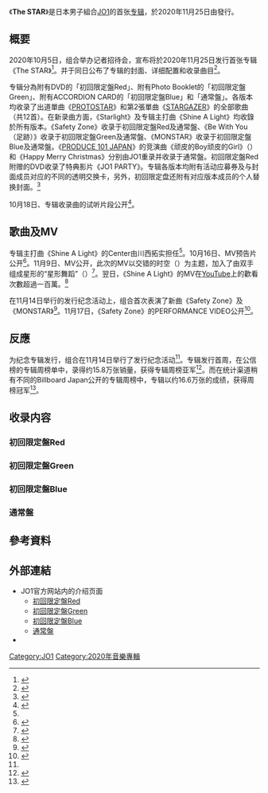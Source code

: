 {{Infobox album
| name       = The STAR
| type       = studio
| artist     = [[JO1|JO1]]
| cover      = The STAR JO1 Red.png
| Caption = 初回限定盤Red封面
| released   = 2020年11月25日
| format     = [[CD|CD]]、[[DVD|DVD]]、[[數位音樂下載|數位音樂下載]]
| recorded   = 
| venue      = 
| studio     = 
| Genre = [[J-POP|J-POP]]
| length     = 
| Label = {{link-ja|LAPONE娱乐|LAPONEエンタテインメント}}
| Producer = 
| Certification = <!--
* 白金唱片（[[RIAJ|RIAJ]]）<ref>{{Cite news|url=https://www.oricon.co.jp/news/2131124/full/|script-title=ja:ハイスタ、欅坂46が3プラチナ キスマイ、JO1、STU48、NMB48がプラチナ 2月度レコ協認定|language=ja|accessdate=2019-05-11|date=2019-03-08|work=Oricon News}}</ref>-->
| Chart position = 
* 週榜第2名（[[Oricon公信榜|Oricon公信榜]]）
* 週榜第1名（[[日本公告牌|Billboard Japan]]）
| reviews    = 
| Last album     = -
| This album     = '''The STAR'''<br />（2020年）
| Next album     = [[KIZUNA|KIZUNA]] <br />（2022年）
| misc       = {{Singles
| name       = The STAR
| type       = studio
 | single1     = [[PROTOSTAR|PROTOSTAR]]
 | single1date = 2020年3月4日
 | single2     = [[STARGAZER|STARGAZER]]
 | single2date = 2020年8月26日
 }}{{External music video|type=album|{{YouTube|3tna5dDdDKc|JO1｜Shine A Light MV}}}}
}}
《'''The STAR'''》是日本男子組合[[JO1|JO1]]的首张[[专辑|专辑]]，於2020年11月25日由{{link-ja|LAPONE娱乐|LAPONEエンタテインメント}}發行。

== 概要==
2020年10月5日，组合举办记者招待会，宣布将於2020年11月25日发行首张专辑《The STAR》<ref name="natalie399252">{{Cite news|language=ja|script-title=ja:JO1の新ダンス名をセンター川西拓実がとっさに命名、佐藤景瑚からの無茶ぶりで|newspaper=音乐Natalie|date=2020-10-05|url=https://natalie.mu/music/news/399252|accessdate=2020-10-06|archive-date=2020-11-01|archive-url=https://web.archive.org/web/20201101064048/https://natalie.mu/music/news/399252|dead-url=no}}</ref>。并于同日公布了专辑的封面、详细配置和收录曲目<ref name="natalie399253">{{Cite news|language=ja|script-title=ja:JO1が1stアルバム「The STAR」発売、オンラインライブ開催決定|newspaper=音乐Natalie|date=2020-10-05|url=https://natalie.mu/music/news/399253|accessdate=2020-10-06|archive-date=2020-10-08|archive-url=https://web.archive.org/web/20201008032445/https://natalie.mu/music/news/399253|dead-url=no}}</ref>。

专辑分為附有DVD的「初回限定盤Red」、附有Photo Booklet的「初回限定盤Green」、附有ACCORDION CARD的「初回限定盤Blue」和「通常盤」。各版本均收录了出道單曲《[[PROTOSTAR|PROTOSTAR]]》和第2張單曲《[[STARGAZER|STARGAZER]]》的全部歌曲（共12首）。在新录曲方面，《Starlight》及专辑主打曲《Shine A Light》均收錄於所有版本。《Safety Zone》收录于初回限定盤Red及通常盤、《Be With You（足跡）》收录于初回限定盤Green及通常盤、《MONSTAR》收录于初回限定盤Blue及通常盤。《[[PRODUCE_101_JAPAN|PRODUCE 101 JAPAN]]》的竞演曲《顽皮的Boy顽皮的Girl》（{{lang|ja|やんちゃ BOY やんちゃ GIRL}}）和《Happy Merry Christmas》分别由JO1重录并收录于通常盤。初回限定盤Red附赠的DVD收录了特典影片《JO1 PARTY》。专辑各版本均附有活动应募券及与封面成员对应的不同的透明交换卡，另外，初回限定盘还附有对应版本成员的个人替换封面。<ref name="news78">{{cite web |url=https://jo1.jp/news/78 |language=ja |script-title=ja:1ST ALBUM 『The STAR』 11/25発売決定！ |publisher=JO1官方网站 |date=2020-10-05 |accessdate=2020-10-06 |archive-date=2020-11-01 |archive-url=https://web.archive.org/web/20201101090825/https://jo1.jp/news/78 |dead-url=no }}</ref>

10月18日、专辑收录曲的试听片段公开<ref>{{Cite web|language=ja|script-title=ja:『The STAR』HIGHLIGHT MEDLEY|url=https://www.youtube.com/watch?v=tWEOxq2rCus|website=YouTube|accessdate=2020-10-19|archive-date=2020-11-04|archive-url=https://web.archive.org/web/20201104052648/https://www.youtube.com/watch?v=tWEOxq2rCus|dead-url=no}}</ref>。

<!--配信
专辑于10月日开始以Special Edition于各平台提供在线收听及下载<ref>{{cite tweet|user=official_izone |number=1141722387877990403 |date=2019-06-21 |script-title=ja:JAPAN 2nd Single「Buenos Aires」(Special Edition）全曲配信スタート |author=JO1 官方 |language=ja |accessdate=2018-07-02 |deadurl=no |archiveurl=https://web.archive.org/web/20190702123040/https://twitter.com/official_izone/status/1141722387877990403 |archivedate=2019-07-02}}</ref>。台湾于6月28日发行初回限定盤Red/B的台壓盤<ref name="ltn">{{Cite web|url=https://ent.ltn.com.tw/news/breakingnews/2836922 |title=（影音）女團 JO1 問候自由時報歌迷 不畏金曲強勢開唱 |date=2019-06-08 |accessdate=2019-07-02 |work=[[自由時報|自由時報]] |language=zh |deadurl=no |archiveurl=https://web.archive.org/web/20190702123931/https://ent.ltn.com.tw/news/breakingnews/2836922 |archivedate=2019-07-02}}</ref>。-->
==歌曲及MV==
<!--主打初披露，其余打歌舞台-->
专辑主打曲《Shine A Light》的Center由川西拓实担任<ref name="natalie399252"/>。10月16日、MV预告片公开<ref>{{cite web |url=https://jo1.jp/news/84 |language=ja |script-title=ja:JO1 1st ALBUM 『Shine A Light』 MV TEASER 公開！ |publisher=JO1官方网站 |date=2020-10-16 |accessdate=2020-10-18 |archive-date=2020-10-23 |archive-url=https://web.archive.org/web/20201023022851/https://jo1.jp/news/84 |dead-url=no }}</ref>。11月9日、MV公开，此次的MV以交错的时空（{{lang|ja|交差する時空}}）为主题，加入了由双手组成星形的“星形舞蹈”（{{lang|ja|スターダンス}}）<ref>{{cite news|url=https://natalie.mu/music/news/404091|language=ja|script-title=ja:JO1、時空を超えて交錯する「Shine A Light」MVで“スターダンス”披露|publisher=Natalie|date=2020-11-09|accessdate=2020-11-09|archive-date=2020-11-21|archive-url=https://web.archive.org/web/20201121002211/https://natalie.mu/music/news/404091|dead-url=no}}</ref>。翌日，《Shine A Light》的MV在[[YouTube|YouTube]]上的歡看次數超過一百萬。<ref>{{Cite news|url=https://www.oricon.co.jp/news/2176541/full/|script-title=ja:JO1、「Shine A Light」MVが100万再生突破 メンバーの喜びコメント到着 世界トレンド2位に|language=ja|accessdate=2020-11-11|date=2020-11-11|work=Oricon News|archive-date=2020-11-29|archive-url=https://web.archive.org/web/20201129214245/https://www.oricon.co.jp/news/2176541/full/|dead-url=no}}</ref>

在11月14日举行的发行纪念活动上，组合首次表演了新曲《Safety Zone》及《MONSTAR》<ref>{{cite news|url=https://natalie.mu/music/news/404769|language=ja|script-title=ja:JO1が11人それぞれのやんちゃっぷり披露！白岩瑠姫のバースデーサプライズも|publisher=Natalie|date=2020-11-14|accessdate=2020-11-17|archive-date=2020-11-19|archive-url=https://web.archive.org/web/20201119095000/https://natalie.mu/music/news/404769|dead-url=no}}</ref>。11月17日，《Safety Zone》的PERFORMANCE VIDEO公开<ref>{{cite web|url=https://jo1.jp/news/97|language=ja|script-title=ja:JO1 『Safety Zone』 PERFORMANCE VIDEO 公開！|publisher=JO1官方网站|date=2020-11-17|accessdate=2020-11-17|archive-date=2020-12-04|archive-url=https://web.archive.org/web/20201204150255/https://jo1.jp/news/97|dead-url=no}}</ref>。

== 反應 ==
为纪念专辑发行，组合在11月14日举行了发行纪念活动<ref name="natalie399253"/>。专辑发行首周，在公信榜的专辑周榜单中，录得约15.8万张销量，获得专辑周榜亚军<ref name="oriconweekrank">{{Cite web|url=https://www.oricon.co.jp/rank/ja/w/2020-12-07/|script-title=ja:週間　アルバムランキング 2020年12月07日付|language=ja|accessdate=2020-12-03|work=ORICON NEWS|publisher=oricon ME inc.|archive-date=2020-12-02|archive-url=https://web.archive.org/web/20201202024310/https://www.oricon.co.jp/rank/ja/w/2020-12-07/|dead-url=no}}</ref>。而在统计渠道稍有不同的Billboard Japan公开的专辑周榜中，专辑以约16.6万张的成绩，获得周榜冠军<ref>{{Cite web|url=http://www.billboard-japan.com/charts/detail?a=top_albums&year=2020&month=12&day=7|script-title=ja:Top Albums Sales|language=ja|accessdate=2020-12-03|work=Billboard Japan|archive-date=2020-12-09|archive-url=https://web.archive.org/web/20201209084055/http://www.billboard-japan.com/charts/detail?a=top_albums&year=2020&month=12&day=7|dead-url=no}}</ref>。

== 收录内容 ==
=== 初回限定盤Red ===
{{tracklist
| collapsed = 
| headline = CD<ref name="news78"/>
| total_length = 48:42
| all_lyrics =

| title1 = Starlight
| lyrics1 = Yoske<br/>Alive Knob
| music1 = Lee Min-young (Eastwest)<br/>Yoske<br/>Yeul (1by1)
| arranger1 = Lee Min-young (Eastwest)<br/>Yeul (1by1)
| length1 = 1:15

| title2 = '''Shine A Light'''
| note2 = 
| lyrics2 = Yoske<br/>Alive Knob<br/>Seion
| music2 = Lee Min-young (Eastwest)<br/>Yoske<br/>Yeul (1by1)
| arranger2 = Lee Min-young (Eastwest)<br/>Yeul (1by1)
| length2 = 3:16

| title3 = SAFETY ZONE
| note3 = 
| lyrics3 = Score (13)<br/>Megatone (13)<br/>Esbee<br/>J.Rise
| music3 = Score (13)<br/>Megatone (13)
| arranger3 = Score (13)<br/>Megatone (13)
| length3 = 3:26

| title4 = [[PROTOSTAR|无限大（INFINITY）]]
| note4 = 
| lyrics4 = KZ<br/>B.O<br/>B.EYES
| music4 = KZ<br/>Nthonius<br/>B.O<br/>Kim Seung Soo
| arranger4 = KZ<br/>Kim Seung Soo<br/>Nthonius
| length4 = 3:03

| title5 = [[PROTOSTAR|La Pa Pa Pam]]
| note5 = 
| lyrics5 = YOUNG JAY(KCKT)<br/>BUGGY(KCKT)<br/>VEN(KCKT)<br/>Rosieblue
| music5 = YOUNG JAY(KCKT)<br/>BUGGY(KCKT)<br/>VEN(KCKT)
| arranger5 = YOUNG JAY(KCKT)<br/>BUGGY(KCKT)<br/>VEN(KCKT)
| length5 = 3:08

| title6 = [[PROTOSTAR|Running]]
| note6 = 
| lyrics6 = YOSKE<br/>SEION
| music6 = EastWest<br/>YOSKE
| arranger6 = EastWest<br/>D.stus<br/>Holy M
| length6 = 3:50

| title7 = [[STARGAZER|OH-EH-OH]]
| note7 = 
| lyrics7 = Ellie Love<br>[[李会泽|Hui]]
| music7 = Minit<br>Hui<br>AIRAIR
| arranger7 = Minit<br>Hui<br>AIRAIR
| length7 = 3:04

| title8 = [[STARGAZER|So What]]
| note8 = 
| lyrics8 = YOUNG JAY(KCKT)<br>TEITO(KCKT)<br>VEN(KCKT)<br>BUGGY(KCKT)<br>ROSIEBLUE
| music8 = YOUNG JAY(KCKT)<br>TEITO(KCKT)<br>VEN(KCKT)<br>BUGGY(KCKT)
| arranger8 = YOUNG JAY(KCKT)<br>TEITO(KCKT)<br>VEN(KCKT)<br>BUGGY(KCKT)
| length8 = 3:07

| title9 = [[STARGAZER|GO]]
| note9 = 
| lyrics9 = SCORE(13)<br>Megatone(13)<br>Onestar(MonoTree)<br>J.rise<br>Yhanael
| music9 = SCORE(13)<br>Megatone(13)<br>Onestar(MonoTree)
| arranger9 = SCORE(13)<br>Megatone(13)
| length9 = 3:19

| title10 = [[STARGAZER|你的聲音（Voice）]]
| note10 = {{lang|ja|君の声}}
| lyrics10 = YOSKE<br>Alive Knob
| music10 = EastWest<br>YOSKE
| arranger10 = EastWest
| length10 = 3:35

| title11 = [[PROTOSTAR|Tsukame ～It's Coming～ (JO1 ver.)]]
| note11 = {{lang|ja|ツカメ ～It's Coming～}}
| lyrics11 = [[中村彼方|中村彼方]]
| music11 = Ryan S. Jhun<br/>Andrew Choi<br/>Eunsol(1008)<br/>DAWN<br/>BiNTAGE<br/>Seo Yi Sung
| arranger11 = Eunsol(1008)<br/>Seo Yi Sung
| length11 = 3:57

| title12 = [[PROTOSTAR|YOUNG (JO1 ver.)]]
| note12 = 
| lyrics12 = SUN<br/>UNO BUCKX<br/>Kaine
| music12 = SUN<br/>VERSACHOI
| arranger12 = VERSACHOI
| length12 = 3:24

| title13 = [[PROTOSTAR|GrandMaster (JO1 ver.)]]
| note13 = 
| lyrics13 = Coach & Sendo<br/>HASEGAWA
| music13 = Coach & Sendo<br/>Yuki
| arranger13 = Coach & Sendo
| length13 = 3:28

| title14 = [[STARGAZER|KungChiKiTa (JO1 ver.)]]
| note14 = 
| lyrics14 = Young Jay(KCKT)<br/>BUGGY(KCKT)<br/>VEN(KCKT)<br/>KOHWAY(KCKT)<br/>中村彼方
| music14 =  Young Jay(KCKT)<br/>BUGGY(KCKT)<br/>VEN(KCKT)<br/>KOHWAY(KCKT)
| arranger14 = Young Jay(KCKT)<br/>BUGGY(KCKT)<br/>VEN(KCKT)<br/>KOHWAY(KCKT)
| length14 = 3:31

| title15 = [[STARGAZER|My Friends]]
| note15 = 
| lyrics15 = 與那城奨<br/>KZ<br/>Nthonius
| music15 = KZ<br/>Nthonius
| arranger15 = Nthonius Electric
| length15 = 3:19
}}
{{tracklist
| headline = DVD<ref name="news78"/>
| extra_column = 導演
| total_length = 
| title1 = JO1 PARTY
| extra1 = 
}}

=== 初回限定盤Green ===
{{tracklist
| collapsed = 
| headline = CD<ref name="news78"/>
| total_length = 48:55
| all_lyrics =

| title1 = Starlight
| lyrics1 = Yoske<br/>Alive Knob
| music1 = Lee Min-young (Eastwest)<br/>Yoske<br/>Yeul (1by1)
| arranger1 = Lee Min-young (Eastwest)<br/>Yeul (1by1)
| length1 = 1:15

| title2 = '''Shine A Light'''
| note2 = 
| lyrics2 = Yoske<br/>Alive Knob<br/>Seion
| music2 = Lee Min-young (Eastwest)<br/>Yoske<br/>Yeul (1by1)
| arranger2 = Lee Min-young (Eastwest)<br/>Yeul (1by1)
| length2 = 3:16

| title3 = 无限大（INFINITY）
| note3 = 
| lyrics3 = KZ<br/>B.O<br/>B.EYES
| music3 = KZ<br/>Nthonius<br/>B.O<br/>Kim Seung Soo
| arranger3 = KZ<br/>Kim Seung Soo<br/>Nthonius
| length3 = 3:03

| title4 = La Pa Pa Pam
| note4 = 
| lyrics4 = YOUNG JAY(KCKT)<br/>BUGGY(KCKT)<br/>VEN(KCKT)<br/>Rosieblue
| music4 = YOUNG JAY(KCKT)<br/>BUGGY(KCKT)<br/>VEN(KCKT)
| arranger4 = YOUNG JAY(KCKT)<br/>BUGGY(KCKT)<br/>VEN(KCKT)
| length4 = 3:08

| title5 = Running
| note5 = 
| lyrics5 = YOSKE<br/>SEION
| music5 = EastWest<br/>YOSKE
| arranger5 = EastWest<br/>D.stus<br/>Holy M
| length5 = 3:50

| title6 = OH-EH-OH
| note6 = 
| lyrics6 = Ellie Love<br>Hui
| music6 = Minit<br>Hui<br>AIRAIR
| arranger6 = Minit<br>Hui<br>AIRAIR
| length6 = 3:04

| title7 = So What
| note7 = 
| lyrics7 = YOUNG JAY(KCKT)<br>TEITO(KCKT)<br>VEN(KCKT)<br>BUGGY(KCKT)<br>ROSIEBLUE
| music7 = YOUNG JAY(KCKT)<br>TEITO(KCKT)<br>VEN(KCKT)<br>BUGGY(KCKT)
| arranger7 = YOUNG JAY(KCKT)<br>TEITO(KCKT)<br>VEN(KCKT)<br>BUGGY(KCKT)
| length7 = 3:07

| title8 = GO
| note8 = 
| lyrics8 = SCORE(13)<br>Megatone(13)<br>Onestar(MonoTree)<br>J.rise<br>Yhanael
| music8 = SCORE(13)<br>Megatone(13)<br>Onestar(MonoTree)
| arranger8 = SCORE(13)<br>Megatone(13)
| length8 = 3:19

| title9 = 你的聲音（Voice）
| note9 = {{lang|ja|君の声}}
| lyrics9 = YOSKE<br>Alive Knob
| music9 = EastWest<br>YOSKE
| arranger9 = EastWest
| length9 = 3:35

| title10 = Tsukame ～It's Coming～ (JO1 ver.)
| note10 = {{lang|ja|ツカメ ～It's Coming～}}
| lyrics10 = 中村彼方
| music10 = Ryan S. Jhun<br/>Andrew Choi<br/>Eunsol(1008)<br/>DAWN<br/>BiNTAGE<br/>Seo Yi Sung
| arranger10 = Eunsol(1008)<br/>Seo Yi Sung
| length10 = 3:57

| title11 = YOUNG (JO1 ver.)
| note11 = 
| lyrics11 = SUN<br/>UNO BUCKX<br/>Kaine
| music11 = SUN<br/>VERSACHOI
| arranger11 = VERSACHOI
| length11 = 3:24

| title12 = GrandMaster (JO1 ver.)
| note12 = 
| lyrics12 = Coach & Sendo<br/>HASEGAWA
| music12 = Coach & Sendo<br/>Yuki
| arranger12 = Coach & Sendo
| length12 = 3:28

| title13 = KungChiKiTa (JO1 ver.)
| note13 = 
| lyrics13 = Young Jay(KCKT)<br/>BUGGY(KCKT)<br/>VEN(KCKT)<br/>KOHWAY(KCKT)<br/>中村彼方
| music13 =  Young Jay(KCKT)<br/>BUGGY(KCKT)<br/>VEN(KCKT)<br/>KOHWAY(KCKT)
| arranger13 = Young Jay(KCKT)<br/>BUGGY(KCKT)<br/>VEN(KCKT)<br/>KOHWAY(KCKT)
| length13 = 3:31

| title14 = 足跡（Be With You）
| note14 = 
| lyrics14 = Ouow<br/>Stainboys
| music14 = Ouow
| arranger14 = Ouow
| length14 = 3:39

| title15 = My Friends
| note15 = 
| lyrics15 = 與那城奨<br/>KZ<br/>Nthonius
| music15 = KZ<br/>Nthonius
| arranger15 = Nthonius Electric
| length15 = 3:19
}}

=== 初回限定盤Blue ===
{{tracklist
| collapsed = 
| headline = CD<ref name="news78"/>
| total_length = 48:40
| all_lyrics =

| title1 = Starlight
| lyrics1 = Yoske<br/>Alive Knob
| music1 = Lee Min-young (Eastwest)<br/>Yoske<br/>Yeul (1by1)
| arranger1 = Lee Min-young (Eastwest)<br/>Yeul (1by1)
| length1 = 1:15

| title2 = '''Shine A Light'''
| note2 = 
| lyrics2 = Yoske<br/>Alive Knob<br/>Seion
| music2 = Lee Min-young (Eastwest)<br/>Yoske<br/>Yeul (1by1)
| arranger2 = Lee Min-young (Eastwest)<br/>Yeul (1by1)
| length2 = 3:16

| title3 = 无限大（INFINITY）
| note3 = 
| lyrics3 = KZ<br/>B.O<br/>B.EYES
| music3 = KZ<br/>Nthonius<br/>B.O<br/>Kim Seung Soo
| arranger3 = KZ<br/>Kim Seung Soo<br/>Nthonius
| length3 = 3:03

| title4 = La Pa Pa Pam
| note4 = 
| lyrics4 = YOUNG JAY(KCKT)<br/>BUGGY(KCKT)<br/>VEN(KCKT)<br/>Rosieblue
| music4 = YOUNG JAY(KCKT)<br/>BUGGY(KCKT)<br/>VEN(KCKT)
| arranger4 = YOUNG JAY(KCKT)<br/>BUGGY(KCKT)<br/>VEN(KCKT)
| length4 = 3:08

| title5 = Running
| note5 = 
| lyrics5 = YOSKE<br/>SEION
| music5 = EastWest<br/>YOSKE
| arranger5 = EastWest<br/>D.stus<br/>Holy M
| length5 = 3:50

| title6 = OH-EH-OH
| note6 = 
| lyrics6 = Ellie Love<br>Hui
| music6 = Minit<br>Hui<br>AIRAIR
| arranger6 = Minit<br>Hui<br>AIRAIR
| length6 = 3:04

| title7 = So What
| note7 = 
| lyrics7 = YOUNG JAY(KCKT)<br>TEITO(KCKT)<br>VEN(KCKT)<br>BUGGY(KCKT)<br>ROSIEBLUE
| music7 = YOUNG JAY(KCKT)<br>TEITO(KCKT)<br>VEN(KCKT)<br>BUGGY(KCKT)
| arranger7 = YOUNG JAY(KCKT)<br>TEITO(KCKT)<br>VEN(KCKT)<br>BUGGY(KCKT)
| length7 = 3:07

| title8 = GO
| note8 = 
| lyrics8 = SCORE(13)<br>Megatone(13)<br>Onestar(MonoTree)<br>J.rise<br>Yhanael
| music8 = SCORE(13)<br>Megatone(13)<br>Onestar(MonoTree)
| arranger8 = SCORE(13)<br>Megatone(13)
| length8 = 3:19

| title9 = 你的聲音（Voice）
| note9 = {{lang|ja|君の声}}
| lyrics9 = YOSKE<br>Alive Knob
| music9 = EastWest<br>YOSKE
| arranger9 = EastWest
| length9 = 3:35

| title10 = Tsukame ～It's Coming～ (JO1 ver.)
| note10 = {{lang|ja|ツカメ ～It's Coming～}}
| lyrics10 = 中村彼方
| music10 = Ryan S. Jhun<br/>Andrew Choi<br/>Eunsol(1008)<br/>DAWN<br/>BiNTAGE<br/>Seo Yi Sung
| arranger10 = Eunsol(1008)<br/>Seo Yi Sung
| length10 = 3:57

| title11 = YOUNG (JO1 ver.)
| note11 = 
| lyrics11 = SUN<br/>UNO BUCKX<br/>Kaine
| music11 = SUN<br/>VERSACHOI
| arranger11 = VERSACHOI
| length11 = 3:24

| title12 = GrandMaster (JO1 ver.)
| note12 = 
| lyrics12 = Coach & Sendo<br/>HASEGAWA
| music12 = Coach & Sendo<br/>Yuki
| arranger12 = Coach & Sendo
| length12 = 3:28

| title13 = KungChiKiTa (JO1 ver.)
| note13 = 
| lyrics13 = Young Jay(KCKT)<br/>BUGGY(KCKT)<br/>VEN(KCKT)<br/>KOHWAY(KCKT)<br/>中村彼方
| music13 =  Young Jay(KCKT)<br/>BUGGY(KCKT)<br/>VEN(KCKT)<br/>KOHWAY(KCKT)
| arranger13 = Young Jay(KCKT)<br/>BUGGY(KCKT)<br/>VEN(KCKT)<br/>KOHWAY(KCKT)
| length13 = 3:31

| title14 = MONSTAR
| note14 = 
| lyrics14 = Skinner Box<br/>Stainboys<br/>Ellie Love
| music14 = Teito (KCKT)<br/>Skinner Box<br/>Luke (13)
| arranger14 = Teito (KCKT)
| length14 = 3:24

| title15 = My Friends
| note15 = 
| lyrics15 = 與那城奨<br/>KZ<br/>Nthonius
| music15 = KZ<br/>Nthonius
| arranger15 = Nthonius Electric
| length15 = 3:19
}}

=== 通常盤 ===
{{tracklist
| collapsed = 
| headline = CD<ref name="news78"/>
| total_length = 1:02:53
| all_lyrics =

| title1 = Starlight
| lyrics1 = Yoske<br/>Alive Knob
| music1 = Lee Min-young (Eastwest)<br/>Yoske<br/>Yeul (1by1)
| arranger1 = Lee Min-young (Eastwest)<br/>Yeul (1by1)
| length1 = 1:15

| title2 = '''Shine A Light'''
| note2 = 
| lyrics2 = Yoske<br/>Alive Knob<br/>Seion
| music2 = Lee Min-young (Eastwest)<br/>Yoske<br/>Yeul (1by1)
| arranger2 = Lee Min-young (Eastwest)<br/>Yeul (1by1)
| length2 = 3:16

| title3 = SAFETY ZONE
| note3 = 
| lyrics3 = Score (13)<br/>Megatone (13)<br/>Esbee<br/>J.Rise
| music3 = Score (13)<br/>Megatone (13)
| arranger3 = Score (13)<br/>Megatone (13)
| length3 = 3:26

| title4 = 无限大（INFINITY）
| note4 = 
| lyrics4 = KZ<br/>B.O<br/>B.EYES
| music4 = KZ<br/>Nthonius<br/>B.O<br/>Kim Seung Soo
| arranger4 = KZ<br/>Kim Seung Soo<br/>Nthonius
| length4 = 3:03

| title5 = La Pa Pa Pam
| note5 = 
| lyrics5 = YOUNG JAY(KCKT)<br/>BUGGY(KCKT)<br/>VEN(KCKT)<br/>Rosieblue
| music5 = YOUNG JAY(KCKT)<br/>BUGGY(KCKT)<br/>VEN(KCKT)
| arranger5 = YOUNG JAY(KCKT)<br/>BUGGY(KCKT)<br/>VEN(KCKT)
| length5 = 3:08

| title6 = Running
| note6 = 
| lyrics6 = YOSKE<br/>SEION
| music6 = EastWest<br/>YOSKE
| arranger6 = EastWest<br/>D.stus<br/>Holy M
| length6 = 3:50

| title7 = OH-EH-OH
| note7 = 
| lyrics7 = Ellie Love<br>[[李会泽|Hui]]
| music7 = Minit<br>Hui<br>AIRAIR
| arranger7 = Minit<br>Hui<br>AIRAIR
| length7 = 3:04

| title8 = So What
| note8 = 
| lyrics8 = YOUNG JAY(KCKT)<br>TEITO(KCKT)<br>VEN(KCKT)<br>BUGGY(KCKT)<br>ROSIEBLUE
| music8 = YOUNG JAY(KCKT)<br>TEITO(KCKT)<br>VEN(KCKT)<br>BUGGY(KCKT)
| arranger8 = YOUNG JAY(KCKT)<br>TEITO(KCKT)<br>VEN(KCKT)<br>BUGGY(KCKT)
| length8 = 3:07

| title9 = GO
| note9 = 
| lyrics9 = SCORE(13)<br>Megatone(13)<br>Onestar(MonoTree)<br>J.rise<br>Yhanael
| music9 = SCORE(13)<br>Megatone(13)<br>Onestar(MonoTree)
| arranger9 = SCORE(13)<br>Megatone(13)
| length9 = 3:19

| title10 = 你的聲音（Voice）
| note10 = {{lang|ja|君の声}}
| lyrics10 = YOSKE<br>Alive Knob
| music10 = EastWest<br>YOSKE
| arranger10 = EastWest
| length10 = 3:35

| title11 = Tsukame ～It's Coming～ (JO1 ver.)
| note11 = {{lang|ja|ツカメ ～It's Coming～}}
| lyrics11 = [[中村彼方|中村彼方]]
| music11 = Ryan S. Jhun<br/>Andrew Choi<br/>Eunsol(1008)<br/>DAWN<br/>BiNTAGE<br/>Seo Yi Sung
| arranger11 = Eunsol(1008)<br/>Seo Yi Sung
| length11 = 3:57

| title12 = YOUNG (JO1 ver.)
| note12 = 
| lyrics12 = SUN<br/>UNO BUCKX<br/>Kaine
| music12 = SUN<br/>VERSACHOI
| arranger12 = VERSACHOI
| length12 = 3:24

| title13 = GrandMaster (JO1 ver.)
| note13 = 
| lyrics13 = Coach & Sendo<br/>HASEGAWA
| music13 = Coach & Sendo<br/>Yuki
| arranger13 = Coach & Sendo
| length13 = 3:28

| title14 = KungChiKiTa (JO1 ver.)
| note14 = 
| lyrics14 = Young Jay(KCKT)<br/>BUGGY(KCKT)<br/>VEN(KCKT)<br/>KOHWAY(KCKT)<br/>中村彼方
| music14 =  Young Jay(KCKT)<br/>BUGGY(KCKT)<br/>VEN(KCKT)<br/>KOHWAY(KCKT)
| arranger14 = Young Jay(KCKT)<br/>BUGGY(KCKT)<br/>VEN(KCKT)<br/>KOHWAY(KCKT)
| length14 = 3:31

| title15= 顽皮的BOY 顽皮的GIRL (JO1 ver.)
| note15 = {{lang|ja|やんちゃ BOY やんちゃ GIRL}}
| lyrics15 = KZ<br/>中村彼方 
| music15 = KZ<br/>Nthonius<br/>PUYO
| arranger15 = Nthonius
| length15 = 3:24

| title16= Happy Merry Christmas (JO1 ver.)
| note16 = 
| lyrics16 = 小久保祐希
| music16 = Bae Jae Seok<br/>小久保祐希
| arranger16 = Bae Jae Seok
| length16 = 3:44

| title17= MONSTAR
| note17 = 
| lyrics17 = Skinner Box<br/>Stainboys<br/>Ellie Love
| music17 = Teito (KCKT)<br/>Skinner Box<br/>Luke (13)
| arranger17 = Teito (KCKT)
| length17 = 3:24

| title18= 足跡（Be With You）
| note18 = 
| lyrics18 = Ouow<br/>Stainboys
| music18 = Ouow
| arranger18 = Ouow
| length18 = 3:39

| title19 = My Friends
| note19 = 
| lyrics19 = 與那城奨<br/>KZ<br/>Nthonius
| music19 = KZ<br/>Nthonius
| arranger19 = Nthonius Electric
| length19 = 3:19
}}

== 參考資料 ==
{{reflist}}

== 外部連結 ==
* JO1官方网站内的介绍页面
** [https://jo1.jp/discography/10 初回限定盤Red]{{Wayback|url=https://jo1.jp/discography/10 |date=20201023031234 }}
** [https://jo1.jp/discography/9 初回限定盤Green]{{Wayback|url=https://jo1.jp/discography/9 |date=20201023030450 }}
** [https://jo1.jp/discography/8 初回限定盤Blue]{{Wayback|url=https://jo1.jp/discography/8 |date=20201023031209 }}
** [https://jo1.jp/discography/7 通常盤]{{Wayback|url=https://jo1.jp/discography/7 |date=20201023031938 }}
*{{YouTube|3tna5dDdDKc|JO1｜Shine A Light MV}}
{{JO1}}

{{DEFAULTSORT:The STAR}}
[[Category:JO1|Category:JO1]]
[[Category:2020年音樂專輯|Category:2020年音樂專輯]]